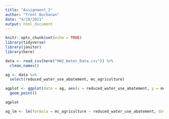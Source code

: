 ```yaml
---
title: "Assignment_2"
author: "Trent Buchanan"
date: "4/19/2021"
output: html_document
---
```


```r
knitr::opts_chunk$set(echo = TRUE)
library(tidyverse)
library(janitor)
library(here)
```

```r
data <- read_csv(here("HW2_Water_Data.csv")) %>% 
  clean_names()

ag <- data %>% 
  select(reduced_water_use_abatement, mc_agriculture)

agplot <- ggplot(data = ag, aes(x = reduced_water_use_abatement, y = mc_agriculture)) +
  geom_point()

agplot

ag_lm <- lm(formula = mc_agriculture ~ reduced_water_use_abatement, data = ag)
```
